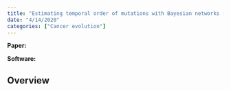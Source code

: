 ```yaml
---
title: "Estimating temporal order of mutations with Bayesian networks (OncoBN)"
date: "4/14/2020"
categories: ["Cancer evolution"]
---
```


**Paper:**

**Software:**

## Overview
